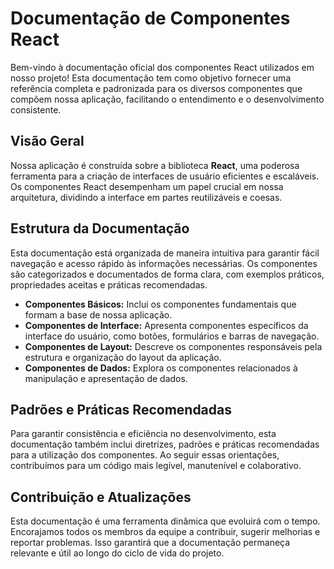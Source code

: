 # Documentação de Componentes React

Bem-vindo à documentação oficial dos componentes React utilizados em nosso projeto! Esta documentação tem como objetivo fornecer uma referência completa e padronizada para os diversos componentes que compõem nossa aplicação, facilitando o entendimento e o desenvolvimento consistente.

## Visão Geral

Nossa aplicação é construída sobre a biblioteca **React**, uma poderosa ferramenta para a criação de interfaces de usuário eficientes e escaláveis. Os componentes React desempenham um papel crucial em nossa arquitetura, dividindo a interface em partes reutilizáveis e coesas.

## Estrutura da Documentação

Esta documentação está organizada de maneira intuitiva para garantir fácil navegação e acesso rápido às informações necessárias. Os componentes são categorizados e documentados de forma clara, com exemplos práticos, propriedades aceitas e práticas recomendadas.

- **Componentes Básicos:** Inclui os componentes fundamentais que formam a base de nossa aplicação.
- **Componentes de Interface:** Apresenta componentes específicos da interface do usuário, como botões, formulários e barras de navegação.
- **Componentes de Layout:** Descreve os componentes responsáveis pela estrutura e organização do layout da aplicação.
- **Componentes de Dados:** Explora os componentes relacionados à manipulação e apresentação de dados.

## Padrões e Práticas Recomendadas

Para garantir consistência e eficiência no desenvolvimento, esta documentação também inclui diretrizes, padrões e práticas recomendadas para a utilização dos componentes. Ao seguir essas orientações, contribuímos para um código mais legível, manutenível e colaborativo.

## Contribuição e Atualizações

Esta documentação é uma ferramenta dinâmica que evoluirá com o tempo. Encorajamos todos os membros da equipe a contribuir, sugerir melhorias e reportar problemas. Isso garantirá que a documentação permaneça relevante e útil ao longo do ciclo de vida do projeto.


